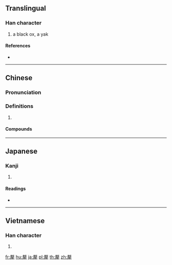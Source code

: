 {{also|氂}}
==Translingual==

===Han character===
{{Han char|rn=93|rad=牛|as=11|sn=15|four=58251|canj=JKMHQ}}

# a black ox, a yak

====References====
* {{Han ref|kx=0704.070|dkj=20154|dj=1116.380|hdz=31818.050|uh=729B|ud=29339|bh=BCF9|bd=48377}}

----

==Chinese==
{{zh-forms}}

===Pronunciation===
{{zh-pron
|m=lí,máo
|c=lei4,maau4,mou4
|mc=y
|oc=y
|cat=
}}

===Definitions===
{{zh-hanzi}}

# {{rfdef|zh}}

====Compounds====
{{zh-der|犛牛}}

----

==Japanese==

===Kanji===
{{ja-kanji|grade=|rs=牛11}}

# {{defn|lang=ja|sort=牛11}}

====Readings====
* {{ja-readings|on=[[ぼう]] (bō), [[みょう]] (myō), [[もう]] (mō), [[り]] (ri)|kun=[[からうし]] (karaushi), [[やく]] (yaku)}}

----

==Vietnamese==

===Han character===
{{vi-hantu|[[li]], [[mao]]|rs=牛11}}

# {{defn|lang=vi|sort=牛11}}

[[fr:犛]]
[[hu:犛]]
[[ja:犛]]
[[pl:犛]]
[[th:犛]]
[[zh:犛]]